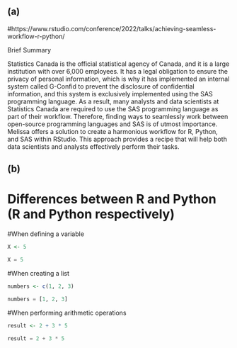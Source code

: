 
## (a)

#https://www.rstudio.com/conference/2022/talks/achieving-seamless-workflow-r-python/

Brief Summary

Statistics Canada is the official statistical agency of Canada, and it is a large institution with over 6,000 employees. It has a legal obligation to ensure the privacy of personal information, which is why it has implemented an internal system called G-Confid to prevent the disclosure of confidential information, and this system is exclusively implemented using the SAS programming language. As a result, many analysts and data scientists at Statistics Canada are required to use the SAS programming language as part of their workflow. Therefore, finding ways to seamlessly work between open-source programming languages and SAS is of utmost importance.
Melissa offers a solution to create a harmonious workflow for R, Python, and SAS within RStudio. This approach provides a recipe that will help both data scientists and analysts effectively perform their tasks.

## (b)

# Differences between R and Python (R and Python respectively)

#When defining a variable

```r
X <- 5
```
```Python
X = 5
```
#When creating a list

```r
numbers <- c(1, 2, 3)
```
```Python
numbers = [1, 2, 3]
```
#When performing arithmetic operations

```r
result <- 2 + 3 * 5 
```
```Python
result = 2 + 3 * 5
```






